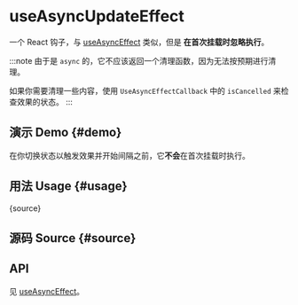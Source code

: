 # useAsyncUpdateEffect


<HooksType category="Lifecycle" lowLevel />

一个 React 钩子，与 [useAsyncEffect](/reference/use-async-effect) 类似，但是 **在首次挂载时忽略执行**。

:::note
由于是 `async` 的，它不应该返回一个清理函数，因为无法按预期进行清理。

如果你需要清理一些内容，使用 `UseAsyncEffectCallback` 中的 `isCancelled` 来检查效果的状态。
:::

## 演示 Demo \{#demo}

在你切换状态以触发效果并开始间隔之前，它**不会**在首次挂载时执行。


<App />

## 用法 Usage \{#usage}


<RawCode>{source}</RawCode>

## 源码 Source \{#source}


<Source />

## API

见 [useAsyncEffect](/reference/use-async-effect/#api)。
